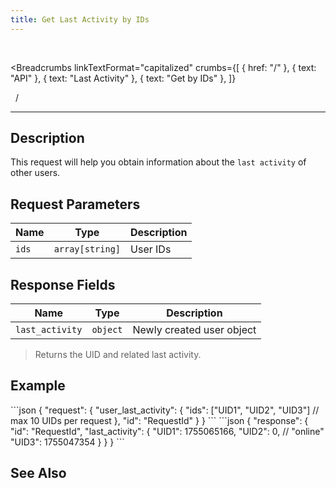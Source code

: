 ```yaml
---
title: Get Last Activity by IDs
---
```


<br />



<Breadcrumbs
  linkTextFormat="capitalized"
  crumbs={[
    { href: "/" },
    { text: "API" },
    { text: "Last Activity" },
    { text: "Get by IDs" },
  ]}
>
  <Icon slot="index" name="seti:powershell" />
  <span slot="separator">&nbsp;&nbsp;/&nbsp;</span>
</Breadcrumbs>

---


## Description

> <Badge text="wss" variant="tip" size="large" />
> <Badge text="user_last_activity" size="large" />

This request will help you obtain information about the `last activity` of other users.

## Request Parameters

| Name  | Type            | Description |
| ----- | --------------- | ----------- |
| `ids` | `array[string]` | User IDs    |

## Response Fields

| Name            | Type     | Description               |
| --------------- | -------- | ------------------------- |
| `last_activity` | `object` | Newly created user object |

> Returns the UID and related last activity.

## Example

<Tabs>
  <TabItem label="Request">
```json
{
  "request": {
    "user_last_activity": {
      "ids": ["UID1", "UID2", "UID3"] // max 10 UIDs per request
    },
    "id": "RequestId"
  }
}
```
  </TabItem>  
</Tabs>

<Tabs>
  <TabItem label="Response">
```json
{
  "response": {
    "id": "RequestId",
    "last_activity": {
      "UID1": 1755065166,
      "UID2": 0, // "online"
      "UID3": 1755047354
    }
  }
}
```
  </TabItem>  
</Tabs>

## See Also

<LinkCard
  title="SAMA chat server API: Activities"
  href="https://medium.com/sama-communications/sama-chat-server-api-activities-97b712b88671"
  description="I think everyone has had a conversation where your opponent didn’t answer for a long time, and you didn’t know whether they were..."
/>

<script
  src="https://giscus.app/client.js"
  data-repo="SAMA-Communications/sama-server"
  data-repo-id="R_kgDOIBiYjA"
  data-category-id="DIC_kwDOIBiYjM4CuYYL"
  data-mapping="pathname"
  data-strict="0"
  data-reactions-enabled="1"
  data-emit-metadata="0"
  data-input-position="top"
  data-theme="transparent_dark"
  data-lang="en"
  data-loading="lazy"
  crossorigin="anonymous"
  async
></script>
